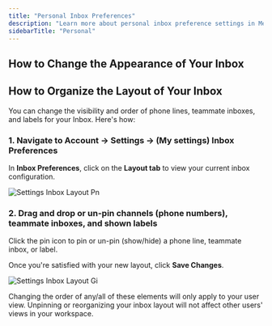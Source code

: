 ```yaml
---
title: "Personal Inbox Preferences"
description: "Learn more about personal inbox preference settings in MessageDesk."
sidebarTitle: "Personal"
---
```



## How to Change the Appearance of Your Inbox

## How to Organize the Layout of Your Inbox

You can change the visibility and order of phone lines, teammate inboxes, and labels for your Inbox. Here's how:

### 1. Navigate to Account -\> Settings -\> (My settings) Inbox Preferences

In **Inbox Preferences**, click on the **Layout tab** to view your current inbox configuration.

![Settings Inbox Layout Pn](/docs-main/images/settings-inbox-layout.png)

### 2. Drag and drop or un-pin channels (phone numbers), teammate inboxes, and shown labels

Click the pin icon to pin or un-pin (show/hide) a phone line, teammate inbox, or label.

Once you're satisfied with your new layout, click **Save Changes**.

![Settings Inbox Layout Gi](/docs-main/images/settings-inbox-layout.gif)

<Note>
  Changing the order of any/all of these elements will only apply to your user view. Unpinning or reorganizing your inbox layout will not affect other users' views in your workspace.
</Note>